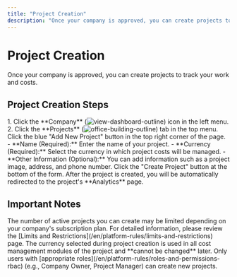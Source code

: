 ```yaml
---
title: "Project Creation"
description: "Once your company is approved, you can create projects to track your work and costs."
---
```


# Project Creation

Once your company is approved, you can create projects to track your work and costs.

## Project Creation Steps

<Steps>
  <Step title="Go to the Project List">
    1. Click the **Company** (<img src="/icons/view-dashboard-outline.svg" alt="view-dashboard-outline" className="inline align-middle dark:invert" style={{width: '16px', height: '16px', margin: 0}} />) icon in the left menu.
    2. Click the **Projects** (<img src="/icons/office-building-outline.svg" alt="office-building-outline" className="inline align-middle dark:invert" style={{width: '16px', height: '16px', margin: 0}} />) tab in the top menu.
  </Step>
  <Step title="Open the New Project Form">
    Click the blue "Add New Project" button in the top right corner of the page.
  </Step>
  <Step title="Fill in Project Information">
    - **Name (Required):** Enter the name of your project.
    - **Currency (Required):** Select the currency in which project costs will be managed.
    - **Other Information (Optional):** You can add information such as a project image, address, and phone number.
  </Step>
  <Step title="Create the Project">
    Click the "Create Project" button at the bottom of the form. After the project is created, you will be automatically redirected to the project's **Analytics** page.
  </Step>
</Steps>

## Important Notes

<AccordionGroup>
  <Accordion title="Project Limit">
    The number of active projects you can create may be limited depending on your company's subscription plan. For detailed information, please review the [Limits and Restrictions](/en/platform-rules/limits-and-restrictions) page.
  </Accordion>
  <Accordion title="Currency">
    The currency selected during project creation is used in all cost management modules of the project and **cannot be changed** later.
  </Accordion>
  <Accordion title="Authorization">
    Only users with [appropriate roles](/en/platform-rules/roles-and-permissions-rbac) (e.g., Company Owner, Project Manager) can create new projects.
  </Accordion>
</AccordionGroup>
